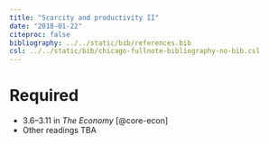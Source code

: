 ```yaml
---
title: "Scarcity and productivity II"
date: "2018-01-22"
citeproc: false
bibliography: ../../static/bib/references.bib
csl: ../../static/bib/chicago-fullnote-bibliography-no-bib.csl
---
```


# Required

- 3.6–3.11 in *The Economy* [@core-econ]
- Other readings TBA
